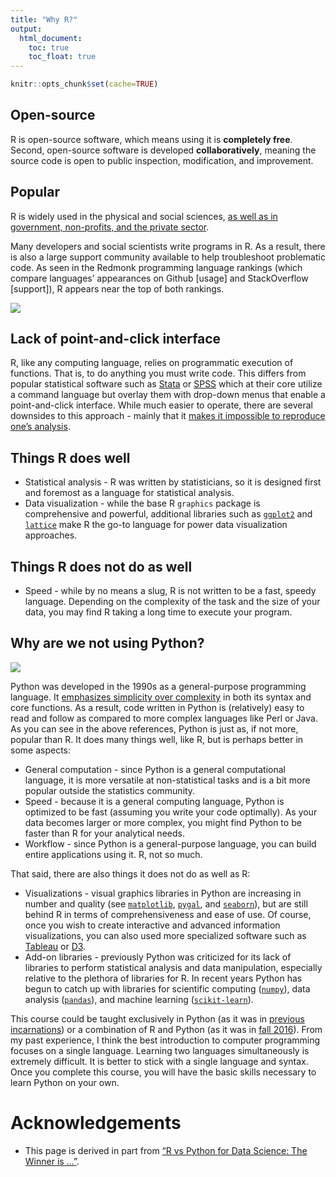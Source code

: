 ```yaml
---
title: "Why R?"
output:
  html_document:
    toc: true
    toc_float: true
---
```


```r
knitr::opts_chunk$set(cache=TRUE)
```

## Open-source

R is open-source software, which means using it is **completely free**. Second, open-source software is developed **collaboratively**, meaning the source code is open to public inspection, modification, and improvement.

## Popular

R is widely used in the physical and social sciences, [as well as in government, non-profits, and the private sector](http://spectrum.ieee.org/static/interactive-the-top-programming-languages-2015).

Many developers and social scientists write programs in R. As a result, there is also a large support community available to help troubleshoot problematic code. As seen in the Redmonk programming language rankings (which compare languages' appearances on Github [usage] and StackOverflow [support]), R appears near the top of both rankings.

[![](images/lang-rank-615-wm.png)](http://redmonk.com/sogrady/2015/07/01/language-rankings-6-15/)

## Lack of point-and-click interface

R, like any computing language, relies on programmatic execution of functions. That is, to do anything you must write code. This differs from popular statistical software such as [Stata](http://www.stata.com/) or [SPSS](http://www.ibm.com/analytics/us/en/technology/spss/) which at their core utilize a command language but overlay them with drop-down menus that enable a point-and-click interface. While much easier to operate, there are several downsides to this approach - mainly that it [makes it impossible to reproduce one's analysis](https://web.stanford.edu/~gentzkow/research/CodeAndData.pdf).

## Things R does well

* Statistical analysis - R was written by statisticians, so it is designed first and foremost as a language for statistical analysis.
* Data visualization - while the base R `graphics` package is comprehensive and powerful, additional libraries such as [`ggplot2`](http://docs.ggplot2.org/current/) and [`lattice`](https://cran.r-project.org/web/packages/lattice/index.html) make R the go-to language for power data visualization approaches.

## Things R does not do as well

* Speed - while by no means a slug, R is not written to be a fast, speedy language. Depending on the complexity of the task and the size of your data, you may find R taking a long time to execute your program.

## Why are we not using Python?

[![](images/xkcd_python.png)](https://xkcd.com/353/)

Python was developed in the 1990s as a general-purpose programming language. It [emphasizes simplicity over complexity](https://en.wikipedia.org/wiki/Zen_of_Python) in both its syntax and core functions. As a result, code written in Python is (relatively) easy to read and follow as compared to more complex languages like Perl or Java. As you can see in the above references, Python is just as, if not more, popular than R. It does many things well, like R, but is perhaps better in some aspects:

* General computation - since Python is a general computational language, it is more versatile at non-statistical tasks and is a bit more popular outside the statistics community.
* Speed - because it is a general computing language, Python is optimized to be fast (assuming you write your code optimally). As your data becomes larger or more complex, you might find Python to be faster than R for your analytical needs.
* Workflow - since Python is a general-purpose language, you can build entire applications using it. R, not so much.

That said, there are also things it does not do as well as R:

* Visualizations - visual graphics libraries in Python are increasing in number and quality (see [`matplotlib`](http://matplotlib.org/), [`pygal`](http://www.pygal.org/en/stable/), and [`seaborn`](https://stanford.edu/~mwaskom/software/seaborn/)), but are still behind R in terms of comprehensiveness and ease of use. Of course, once you wish to create interactive and advanced information visualizations, you can also used more specialized software such as [Tableau](http://www.tableau.com/) or [D3](https://d3js.org/).
* Add-on libraries - previously Python was criticized for its lack of libraries to perform statistical analysis and data manipulation, especially relative to the plethora of libraries for R. In recent years Python has begun to catch up with libraries for scientific computing ([`numpy`](http://www.numpy.org/)), data analysis ([`pandas`](http://pandas.pydata.org/)), and machine learning ([`scikit-learn`](http://scikit-learn.org/stable/)).

This course could be taught exclusively in Python (as it was in [previous incarnations](http://cfss.uchicago.edu/)) or a combination of R and Python (as it was in [fall 2016](https://uc-cfss.github.io/fall2016)). From my past experience, I think the best introduction to computer programming focuses on a single language. Learning two languages simultaneously is extremely difficult. It is better to stick with a single language and syntax. Once you complete this course, you will have the basic skills necessary to learn Python on your own.

# Acknowledgements

* This page is derived in part from ["R vs Python for Data Science: The Winner is …"](http://www.kdnuggets.com/2015/05/r-vs-python-data-science.html).
